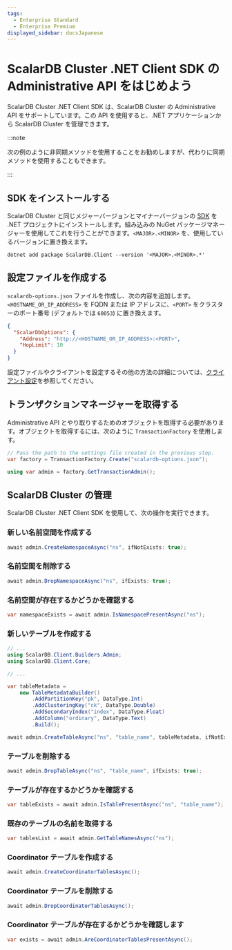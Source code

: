 ```yaml
---
tags:
  - Enterprise Standard
  - Enterprise Premium
displayed_sidebar: docsJapanese
---
```


# ScalarDB Cluster .NET Client SDK の Administrative API をはじめよう


<TranslationBanner />

ScalarDB Cluster .NET Client SDK は、ScalarDB Cluster の Administrative API をサポートしています。この API を使用すると、.NET アプリケーションから ScalarDB Cluster を管理できます。

:::note

次の例のように非同期メソッドを使用することをお勧めしますが、代わりに同期メソッドを使用することもできます。

:::

## SDK をインストールする

ScalarDB Cluster と同じメジャーバージョンとマイナーバージョンの [SDK](https://www.nuget.org/packages/ScalarDB.Client) を .NET プロジェクトにインストールします。組み込みの NuGet パッケージマネージャーを使用してこれを行うことができます。`<MAJOR>.<MINOR>` を、使用しているバージョンに置き換えます。

```console
dotnet add package ScalarDB.Client --version '<MAJOR>.<MINOR>.*'
```

## 設定ファイルを作成する

`scalardb-options.json` ファイルを作成し、次の内容を追加します。`<HOSTNAME_OR_IP_ADDRESS>` を FQDN または IP アドレスに、`<PORT>` をクラスターのポート番号 (デフォルトでは `60053`) に置き換えます。

```json
{
  "ScalarDbOptions": {
    "Address": "http://<HOSTNAME_OR_IP_ADDRESS>:<PORT>",
    "HopLimit": 10
  }
}
```

設定ファイルやクライアントを設定するその他の方法の詳細については、[クライアント設定](common-reference.mdx#クライアント設定)を参照してください。

## トランザクションマネージャーを取得する

Administrative API とやり取りするためのオブジェクトを取得する必要があります。オブジェクトを取得するには、次のように `TransactionFactory` を使用します。

```c#
// Pass the path to the settings file created in the previous step.
var factory = TransactionFactory.Create("scalardb-options.json");

using var admin = factory.GetTransactionAdmin();
```

## ScalarDB Cluster の管理

ScalarDB Cluster .NET Client SDK を使用して、次の操作を実行できます。

### 新しい名前空間を作成する

```c#
await admin.CreateNamespaceAsync("ns", ifNotExists: true);
```

### 名前空間を削除する

```c#
await admin.DropNamespaceAsync("ns", ifExists: true);
```

### 名前空間が存在するかどうかを確認する

```c#
var namespaceExists = await admin.IsNamespacePresentAsync("ns");
```

### 新しいテーブルを作成する

```c#
// ...
using ScalarDB.Client.Builders.Admin;
using ScalarDB.Client.Core;

// ...

var tableMetadata =
    new TableMetadataBuilder()
        .AddPartitionKey("pk", DataType.Int)
        .AddClusteringKey("ck", DataType.Double)
        .AddSecondaryIndex("index", DataType.Float)
        .AddColumn("ordinary", DataType.Text)
        .Build();

await admin.CreateTableAsync("ns", "table_name", tableMetadata, ifNotExists: true);
```

### テーブルを削除する

```c#
await admin.DropTableAsync("ns", "table_name", ifExists: true);
```

### テーブルが存在するかどうかを確認する

```c#
var tableExists = await admin.IsTablePresentAsync("ns", "table_name");
```

### 既存のテーブルの名前を取得する

```c#
var tablesList = await admin.GetTableNamesAsync("ns");
```

### Coordinator テーブルを作成する

```c#
await admin.CreateCoordinatorTablesAsync();
```

### Coordinator テーブルを削除する

```c#
await admin.DropCoordinatorTablesAsync();
```

### Coordinator テーブルが存在するかどうかを確認します

```c#
var exists = await admin.AreCoordinatorTablesPresentAsync();
```
